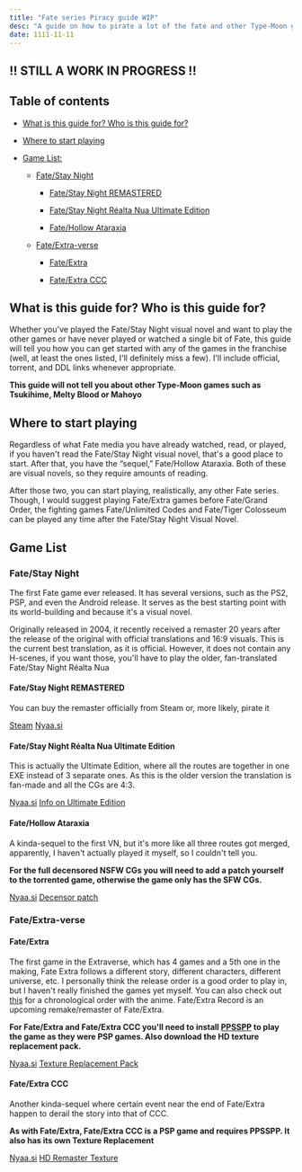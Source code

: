 ```yaml
---
title: "Fate series Piracy guide WIP"
desc: "A guide on how to pirate a lot of the fate and other Type-Moon games"
date: 1111-11-11
---
```


## **!! STILL A WORK IN PROGRESS !!**

## Table of contents

- [What is this guide for? Who is this guide for?](#why)

- [Where to start playing](#where)

- [Game List:](#gameList)

  - [Fate/Stay Night](#FSN)

    - [Fate/Stay Night REMASTERED](#FSNRemastered)

    - [Fate/Stay Night Réalta Nua Ultimate Edition](#FSNRN)

    - [Fate/Hollow Ataraxia](#FHA)

  - [Fate/Extra-verse](#FE)

    - [Fate/Extra](#FEV)

    - [Fate/Extra CCC](#FECCC)

## What is this guide for? Who is this guide for?

Whether you've played the Fate/Stay Night visual novel and want to play the other games or have never played or watched a single bit of Fate, this guide will tell you how you can get started with any of the games in the franchise (well, at least the ones listed, I'll definitely miss a few). I'll include official, torrent, and DDL links whenever appropriate.

**This guide will not tell you about other Type-Moon games such as Tsukihime, Melty Blood or Mahoyo**

## Where to start playing

Regardless of what Fate media you have already watched, read, or played, if you haven't read the Fate/Stay Night visual novel, that's a good place to start. After that, you have the “sequel,” Fate/Hollow Ataraxia. Both of these are visual novels, so they require amounts of reading.

After those two, you can start playing, realistically, any other Fate series. Though, I would suggest playing Fate/Extra games before Fate/Grand Order, the fighting games Fate/Unlimited Codes and Fate/Tiger Colosseum can be played any time after the Fate/Stay Night Visual Novel.

## Game List

### Fate/Stay Night

The first Fate game ever released. It has several versions, such as the PS2, PSP, and even the Android release. It serves as the best starting point with its world-building and because it's a visual novel.

Originally released in 2004, it recently received a remaster 20 years after the release of the original with official translations and 16:9 visuals. This is the current best translation, as it is official. However, it does not contain any H-scenes, if you want those, you'll have to play the older, fan-translated Fate/Stay Night Réalta Nua

#### Fate/Stay Night REMASTERED

You can buy the remaster officially from Steam or, more likely, pirate it

[Steam](https://store.steampowered.com/app/2396980/Fatestay_night_REMASTERED/) [Nyaa.si](https://nyaa.si/view/1856596)

#### Fate/Stay Night Réalta Nua Ultimate Edition

This is actually the Ultimate Edition, where all the routes are together in one EXE instead of 3 separate ones. As this is the older version the translation is fan-made and all the CGs are 4:3.

[Nyaa.si](https://nyaa.si/view/1691072) [Info on Ultimate Edition](https://forums.nrvnqsr.com/showthread.php/9101-Fate-Stay-Night-Realta-Nua-Ultimate-Edition-2022/)

#### Fate/Hollow Ataraxia

A kinda-sequel to the first VN, but it's more like all three routes got merged, apparently, I haven't actually played it myself, so I couldn't tell you.

**For the full decensored NSFW CGs you will need to add a patch yourself to the torrented game, otherwise the game only has the SFW CGs.**

[Nyaa.si](https://nyaa.si/view/1851689) [Decensor patch](http://www.thornyrosestudios.com/fhamod.html)

### Fate/Extra-verse

#### Fate/Extra

The first game in the Extraverse, which has 4 games and a 5th one in the making, Fate Extra follows a different story, different characters, different universe, etc. I personally think the release order is a good order to play in, but I haven't really finished the games yet myself. You can also check out [this](https://www.reddit.com/r/fatestaynight/comments/gusnd6/comment/fsoxnc5/?utm_source=share&utm_medium=web2x&context=3) for a chronological order with the anime. Fate/Extra Record is an upcoming remake/remaster of Fate/Extra.

**For Fate/Extra and Fate/Extra CCC you'll need to install [PPSSPP](https://www.ppsspp.org/) to play the game as they were PSP games. Also download the HD texture replacement pack.**

[Nyaa.si](https://nyaa.si/view/1753542) [Texture Replacement Pack](https://forums.ppsspp.org/showthread.php?tid=30052)

#### Fate/Extra CCC

Another kinda-sequel where certain event near the end of Fate/Extra happen to derail the story into that of CCC.

**As with Fate/Extra, Fate/Extra CCC is a PSP game and requires PPSSPP. It also has its own Texture Replacement**

[Nyaa.si](https://nyaa.si/view/1753542) [HD Remaster Texture](https://forums.ppsspp.org/showthread.php?tid=29826)
